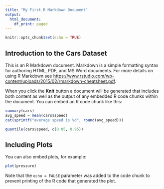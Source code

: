 ```yaml
---
title: "My First R Markdown Document"
output:
  html_document:
    df_print: paged
---
```


```r
knitr::opts_chunk$set(echo = TRUE)
```

## Introduction to the Cars Dataset

This is an R Markdown document. Markdown is a simple formatting syntax for authoring HTML, PDF, and MS Word documents. For more details on using R Markdown see <https://www.rstudio.com/wp-content/uploads/2015/02/rmarkdown-cheatsheet.pdf>.

When you click the **Knit** button a document will be generated that includes both content as well as the output of any embedded R code chunks within the document. You can embed an R code chunk like this:

```r
summary(cars)
avg_speed = mean(cars$speed)
cat(sprintf("average speed is %d", round(avg_speed)))

quantile(cars$speed, c(0.05, 0.95))

```

## Including Plots

You can also embed plots, for example:

```r
plot(pressure)
```

Note that the `echo = FALSE` parameter was added to the code chunk to prevent printing of the R code that generated the plot.
